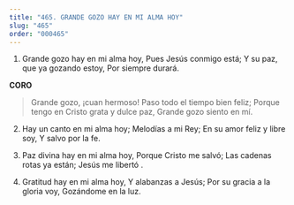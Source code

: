 ```yaml
---
title: "465. GRANDE GOZO HAY EN MI ALMA HOY"
slug: "465"
order: "000465"
---
```

1. Grande gozo hay en mi alma hoy, Pues Jesús conmigo está;
Y su paz, que ya gozando estoy, Por siempre durará.

**CORO**

> Grande gozo, ¡cuan hermoso! Paso todo el tiempo bien feliz;
Porque tengo en Cristo grata y dulce paz, Grande gozo siento en mí.

2. Hay un canto en mi alma hoy; Melodías a mi Rey;
En su amor feliz y libre soy, Y salvo por la fe.

3. Paz divina hay en mi alma hoy, Porque Cristo me salvó;
Las cadenas rotas ya están; Jesús me libertó .

4. Gratitud hay en mi alma hoy, Y alabanzas a Jesús;
Por su gracia a la gloria voy, Gozándome en la luz.
